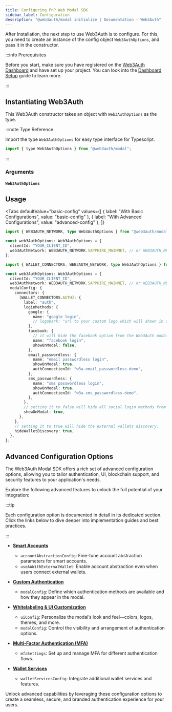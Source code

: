 ```yaml
---
title: Configuring PnP Web Modal SDK
sidebar_label: Configuration
description: "@web3auth/modal initialize | Documentation - Web3Auth"
---
```



After Installation, the next step to use Web3Auth is to configure. For this, you need to create an
instance of the config object `Web3AuthOptions`, and pass it in the constructor.

:::info Prerequisites

Before you start, make sure you have registered on the
[Web3Auth Dashboard](https://dashboard.web3auth.io/) and have set up your project. You can look into
the [Dashboard Setup](/dashboard-setup) guide to learn more.

:::

## Instantiating Web3Auth

This Web3Auth constructor takes an object with `Web3AuthOptions` as the type.

:::note Type Reference

Import the type `Web3AuthOptions` for easy type interface for Typescript.

```javascript
import { type Web3AuthOptions } from "@web3auth/modal";
```

:::

### Arguments

#### `Web3AuthOptions`

<Web3AuthOptions />

## Usage

<Tabs
  defaultValue="basic-config"
  values={[
    { label: "With Basic Configurations", value: "basic-config" },
    { label: "With Advanced Configurations", value: "advanced-config" },
  ]}
>

<TabItem value="basic-config">

```ts
import { WEB3AUTH_NETWORK, type Web3AuthOptions } from "@web3auth/modal";

const web3AuthOptions: Web3AuthOptions = {
  clientId: "YOUR_CLIENT_ID",
  web3AuthNetwork: WEB3AUTH_NETWORK.SAPPHIRE_MAINNET, // or WEB3AUTH_NETWORK.SAPPHIRE_DEVNET
};
```

</TabItem>

<TabItem value="advanced-config">

```ts
import { WALLET_CONNECTORS, WEB3AUTH_NETWORK, type Web3AuthOptions } from "@web3auth/modal";

const web3AuthOptions: Web3AuthOptions = {
  clientId: "YOUR_CLIENT_ID",
  web3AuthNetwork: WEB3AUTH_NETWORK.SAPPHIRE_MAINNET, // or WEB3AUTH_NETWORK.SAPPHIRE_DEVNET
  modalConfig: {
    connectors: {
      [WALLET_CONNECTORS.AUTH]: {
        label: "auth",
        loginMethods: {
          google: {
            name: "google login",
            // logoDark: "url to your custom logo which will shown in dark mode",
          },
          facebook: {
            // it will hide the facebook option from the Web3Auth modal.
            name: "facebook login",
            showOnModal: false,
          },
          email_passwordless: {
            name: "email passwordless login",
            showOnModal: true,
            authConnectionId: "w3a-email_passwordless-demo",
          },
          sms_passwordless: {
            name: "sms passwordless login",
            showOnModal: true,
            authConnectionId: "w3a-sms_passwordless-demo",
          },
        },
        // setting it to false will hide all social login methods from modal.
        showOnModal: true,
      },
    },
    // setting it to true will hide the external wallets discovery.
    hideWalletDiscovery: true,
  },
};
```

</TabItem>

</Tabs>

## Advanced Configuration Options

The Web3Auth Modal SDK offers a rich set of advanced configuration options, allowing you to tailor
authentication, UI, blockchain support, and security features to your application's needs.

Explore the following advanced features to unlock the full potential of your integration:

:::tip

Each configuration option is documented in detail in its dedicated section. Click the links below to
dive deeper into implementation guides and best practices.

:::

- **[Smart Accounts](./advanced/smart-accounts)**

  - `accountAbstractionConfig`: Fine-tune account abstraction parameters for smart accounts.
  - `useAAWithExternalWallet`: Enable account abstraction even when users connect external wallets.

- **[Custom Authentication](./advanced/custom-authentication)**

  - `modalConfig`: Define which authentication methods are available and how they appear in the
    modal.

- **[Whitelabeling & UI Customization](./advanced/whitelabel)**

  - `uiConfig`: Personalize the modal’s look and feel—colors, logos, themes, and more.
  - `modalConfig`: Control the visibility and arrangement of authentication options.

- **[Multi-Factor Authentication (MFA)](./advanced/multi-factor-authentication)**

  - `mfaSettings`: Set up and manage MFA for different authentication flows.

- **[Wallet Services](./advanced/wallet-services)**

  - `walletServicesConfig`: Integrate additional wallet services and features.

Unlock advanced capabilities by leveraging these configuration options to create a seamless, secure,
and branded authentication experience for your users.
